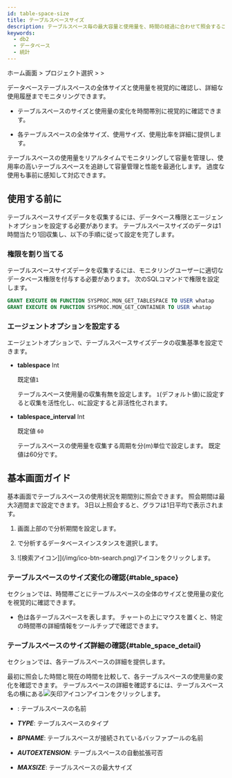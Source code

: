 ```yaml
---
id: table-space-size
title: テーブルスペースサイズ
description: テーブルスペース毎の最大容量と使用量を、時間の経過に合わせて照会することができます。
keywords:
  - db2
  - データベース
  - 統計
---
```


ホーム画面 &gt; プロジェクト選択 &gt; <Cmdname sid="side_reportStat" className="uitext" /> &gt; <Cmdname sid="side_tableSpace" className="uitext" />

データベーステーブルスペースの全体サイズと使用量を視覚的に確認し、詳細な使用履歴までモニタリングできます。 

- テーブルスペースのサイズと使用量の変化を時間帯別に視覚的に確認できます。

- 各テーブルスペースの全体サイズ、使用サイズ、使用比率を詳細に提供します。

テーブルスペースの使用量をリアルタイムでモニタリングして容量を管理し、使用率の高いテーブルスペースを追跡して容量管理と性能を最適化します。 過度な使用も事前に感知して対応できます。

## 使用する前に

テーブルスペースサイズデータを収集するには、データベース権限とエージェントオプションを設定する必要があります。 テーブルスペースサイズのデータは1時間当たり1回収集し、以下の手順に従って設定を完了します。

### 権限を割り当てる

テーブルスペースサイズデータを収集するには、モニタリングユーザーに適切なデータベース権限を付与する必要があります。 次のSQLコマンドで権限を設定します。

```sql title="SQL"
GRANT EXECUTE ON FUNCTION SYSPROC.MON_GET_TABLESPACE TO USER whatap
GRANT EXECUTE ON FUNCTION SYSPROC.MON_GET_CONTAINER TO USER whatap
```

### エージェントオプションを設定する

エージェントオプションで、テーブルスペースサイズデータの収集基準を設定できます。

- **tablespace** <span class='type'>Int</span>

  既定値`1`

  テーブルスペース使用量の収集有無を設定します。 `1`(デフォルト値)に設定すると収集を活性化し、`0`に設定すると非活性化されます。  

- **tablespace_interval** <span class='type'>Int</span>

    既定値 `60`

    テーブルスペースの使用量を収集する周期を分(m)単位で設定します。 既定値は60分です。

## 基本画面ガイド

<ImgLang img="db-table-space-size-db2.png" desc="Tablespace size" />

基本画面でテーブルスペースの使用状況を期間別に照会できます。 照会期間は最大3週間まで設定できます。 3日以上照会すると、グラフは1日平均で表示されます。

1. 画面上部の<Cmdname sid="time" className="uitext" />で分析期間を設定します。

2. <Cmdname sid="instance" className="uitext" />で分析するデータベースインスタンスを選択します。

3. ![検索アイコン]](/img/ico-btn-search.png)アイコンをクリックします。

### テーブルスペースのサイズ変化の確認{#table_space}

<Cmdname sid="table_space" className="uitext" />セクションでは、時間帯ごとにテーブルスペースの全体のサイズと使用量の変化を視覚的に確認できます。
* 色は各テーブルスペースを表します。 チャートの上にマウスを置くと、特定の時間帯の詳細情報をツールチップで確認できます。

<ImgLang img="db-stat-table-space-check-trend-oracle-pro.png" desc="Tablespace size" />

### テーブルスペースのサイズ詳細の確認{#table_space_detail}

<Cmdname sid="table_space_detail" className="uitext" />セクションでは、各テーブルスペースの詳細を提供します。

最初に照会した時間と現在の時間を比較して、各テーブルスペースの使用量の変化を確認できます。 テーブルスペースの詳細を確認するには、テーブルスペース名の横にある![矢印アイコン](/img/ic-caret-right.svg)アイコンをクリックします。

- <Cmdname sid="TTL08166" className="uitext" />: テーブルスペースの名前

- ***TYPE***: テーブルスペースのタイプ

- ***BPNAME***: テーブルスペースが接続されているバッファプールの名前

- ***AUTOEXTENSION***: テーブルスペースの自動拡張可否

- ***MAXSIZE***: テーブルスペースの最大サイズ
